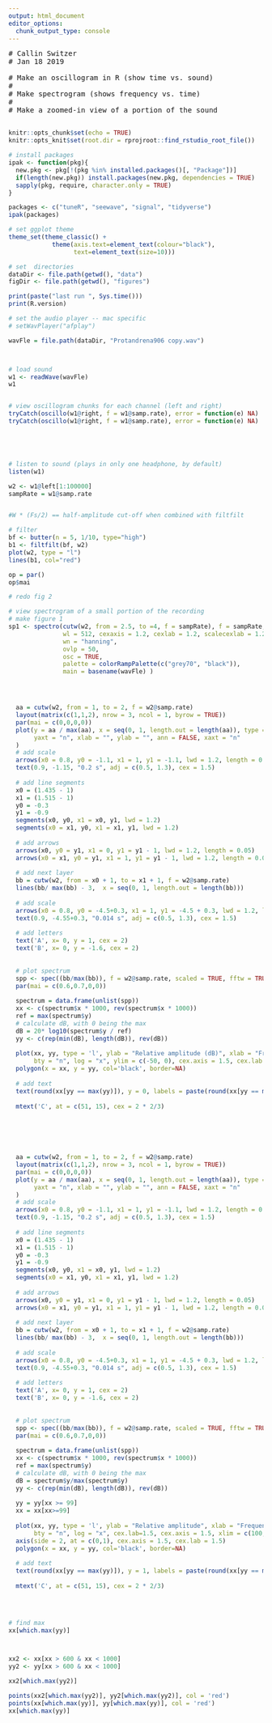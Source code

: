 ```yaml
---
output: html_document
editor_options: 
  chunk_output_type: console
---
```



<pre>
# Callin Switzer
# Jan 18 2019

# Make an oscillogram in R (show time vs. sound)
# 
# Make spectrogram (shows frequency vs. time)
# 
# Make a zoomed-in view of a portion of the sound

</pre>



```r
knitr::opts_chunk$set(echo = TRUE)
knitr::opts_knit$set(root.dir = rprojroot::find_rstudio_root_file())
```

```r
# install packages
ipak <- function(pkg){
  new.pkg <- pkg[!(pkg %in% installed.packages()[, "Package"])]
  if(length(new.pkg)) install.packages(new.pkg, dependencies = TRUE)
  sapply(pkg, require, character.only = TRUE)
}

packages <- c("tuneR", "seewave", "signal", "tidyverse")
ipak(packages)

# set ggplot theme
theme_set(theme_classic() + 
            theme(axis.text=element_text(colour="black"), 
                  text=element_text(size=10)))

# set  directories
dataDir <- file.path(getwd(), "data")
figDir <- file.path(getwd(), "figures")

print(paste("last run ", Sys.time()))
print(R.version)
```

```r
# set the audio player -- mac specific 
# setWavPlayer("afplay")

wavFle = file.path(dataDir, "Protandrena906 copy.wav")



# load sound
w1 <- readWave(wavFle)
w1


# view oscillogram chunks for each channel (left and right)
tryCatch(oscillo(w1@right, f = w1@samp.rate), error = function(e) NA)
tryCatch(oscillo(w1@right, f = w1@samp.rate), error = function(e) NA)





# listen to sound (plays in only one headphone, by default)
listen(w1)

w2 <- w1@left[1:100000]
sampRate = w1@samp.rate


#W * (Fs/2) == half-amplitude cut-off when combined with filtfilt

# filter
bf <- butter(n = 5, 1/10, type="high")
b1 <- filtfilt(bf, w2)
plot(w2, type = "l")
lines(b1, col="red")

op = par()
op$mai

# redo fig 2

# view spectrogram of a small portion of the recording
# make figure 1
sp1 <- spectro(cutw(w2, from = 2.5, to =4, f = sampRate), f = sampRate, dB = "D",
               wl = 512, cexaxis = 1.2, cexlab = 1.2, scalecexlab = 1.2, oma = c(1,1,1,1),
               wn = "hanning", 
               ovlp = 50,
               osc = TRUE,
               palette = colorRampPalette(c("grey70", "black")), 
               main = basename(wavFle) )




  aa = cutw(w2, from = 1, to = 2, f = w2@samp.rate)
  layout(matrix(c(1,1,2), nrow = 3, ncol = 1, byrow = TRUE))
  par(mai = c(0,0,0,0))
  plot(y = aa / max(aa), x = seq(0, 1, length.out = length(aa)), type = 'l', bty = "n", ylim = c(-4.5, 1), 
       yaxt = "n", xlab = "", ylab = "", ann = FALSE, xaxt = "n"
  )
  # add scale
  arrows(x0 = 0.8, y0 = -1.1, x1 = 1, y1 = -1.1, lwd = 1.2, length = 0.05, code = 3)
  text(0.9, -1.15, "0.2 s", adj = c(0.5, 1.3), cex = 1.5)
  
  # add line segments
  x0 = (1.435 - 1) 
  x1 = (1.515 - 1) 
  y0 = -0.3
  y1 = -0.9
  segments(x0, y0, x1 = x0, y1, lwd = 1.2)
  segments(x0 = x1, y0, x1 = x1, y1, lwd = 1.2)
  
  # add arrows
  arrows(x0, y0 = y1, x1 = 0, y1 = y1 - 1, lwd = 1.2, length = 0.05)
  arrows(x0 = x1, y0 = y1, x1 = 1, y1 = y1 - 1, lwd = 1.2, length = 0.05)
  
  # add next layer
  bb = cutw(w2, from = x0 + 1, to = x1 + 1, f = w2@samp.rate)
  lines(bb/ max(bb) - 3,  x = seq(0, 1, length.out = length(bb)))
  
  # add scale
  arrows(x0 = 0.8, y0 = -4.5+0.3, x1 = 1, y1 = -4.5 + 0.3, lwd = 1.2, length = 0.05, code = 3)
  text(0.9, -4.55+0.3, "0.014 s", adj = c(0.5, 1.3), cex = 1.5)
  
  # add letters
  text('A', x= 0, y = 1, cex = 2)
  text('B', x= 0, y = -1.6, cex = 2)
  
  
  # plot spectrum
  spp <- spec((bb/max(bb)), f = w2@samp.rate, scaled = TRUE, fftw = TRUE, PSD = FALSE, wl = 1024, main = "FFT spectrum of zoomed section", plot = FALSE, norm = FALSE)
  par(mai = c(0.6,0.7,0,0))
  
  spectrum = data.frame(unlist(spp))
  xx <- c(spectrum$x * 1000, rev(spectrum$x * 1000))
  ref = max(spectrum$y)
  # calculate dB, with 0 being the max
  dB = 20* log10(spectrum$y / ref)
  yy <- c(rep(min(dB), length(dB)), rev(dB))
  
  plot(xx, yy, type = 'l', ylab = "Relative amplitude (dB)", xlab = "Frequency (Hz)", 
       bty = "n", log = "x", ylim = c(-50, 0), cex.axis = 1.5, cex.lab = 1.5, xlim = c(100, 22050))
  polygon(x = xx, y = yy, col='black', border=NA)
  
  # add text
  text(round(xx[yy == max(yy)]), y = 0, labels = paste(round(xx[yy == max(yy)]), "Hz", sep  = " "), adj = c(-0.2, 0.5), cex = 1.5)
  
  mtext('C', at = c(51, 15), cex = 2 * 2/3)
  
 




  aa = cutw(w2, from = 1, to = 2, f = w2@samp.rate)
  layout(matrix(c(1,1,2), nrow = 3, ncol = 1, byrow = TRUE))
  par(mai = c(0,0,0,0))
  plot(y = aa / max(aa), x = seq(0, 1, length.out = length(aa)), type = 'l', bty = "n", ylim = c(-4.5, 1), 
       yaxt = "n", xlab = "", ylab = "", ann = FALSE, xaxt = "n"
  )
  # add scale
  arrows(x0 = 0.8, y0 = -1.1, x1 = 1, y1 = -1.1, lwd = 1.2, length = 0.05, code = 3)
  text(0.9, -1.15, "0.2 s", adj = c(0.5, 1.3), cex = 1.5)
  
  # add line segments
  x0 = (1.435 - 1) 
  x1 = (1.515 - 1) 
  y0 = -0.3
  y1 = -0.9
  segments(x0, y0, x1 = x0, y1, lwd = 1.2)
  segments(x0 = x1, y0, x1 = x1, y1, lwd = 1.2)
  
  # add arrows
  arrows(x0, y0 = y1, x1 = 0, y1 = y1 - 1, lwd = 1.2, length = 0.05)
  arrows(x0 = x1, y0 = y1, x1 = 1, y1 = y1 - 1, lwd = 1.2, length = 0.05)
  
  # add next layer
  bb = cutw(w2, from = x0 + 1, to = x1 + 1, f = w2@samp.rate)
  lines(bb/ max(bb) - 3,  x = seq(0, 1, length.out = length(bb)))
  
  # add scale
  arrows(x0 = 0.8, y0 = -4.5+0.3, x1 = 1, y1 = -4.5 + 0.3, lwd = 1.2, length = 0.05, code = 3)
  text(0.9, -4.55+0.3, "0.014 s", adj = c(0.5, 1.3), cex = 1.5)
  
  # add letters
  text('A', x= 0, y = 1, cex = 2)
  text('B', x= 0, y = -1.6, cex = 2)
  
  
  # plot spectrum
  spp <- spec((bb/max(bb)), f = w2@samp.rate, scaled = TRUE, fftw = TRUE, PSD = FALSE, wl = 1024, main = "FFT spectrum of zoomed section", plot = FALSE, norm = FALSE)
  par(mai = c(0.6,0.7,0,0))
  
  spectrum = data.frame(unlist(spp))
  xx <- c(spectrum$x * 1000, rev(spectrum$x * 1000))
  ref = max(spectrum$y)
  # calculate dB, with 0 being the max
  dB = spectrum$y/max(spectrum$y)
  yy <- c(rep(min(dB), length(dB)), rev(dB))
  
  yy = yy[xx >= 99]
  xx = xx[xx>=99]
  
  plot(xx, yy, type = 'l', ylab = "Relative amplitude", xlab = "Frequency (Hz)", 
       bty = "n", log = "x", cex.lab=1.5, cex.axis = 1.5, xlim = c(100, 22050), yaxt="n")
  axis(side = 2, at = c(0,1), cex.axis = 1.5, cex.lab = 1.5)
  polygon(x = xx, y = yy, col='black', border=NA)
  
  # add text
  text(round(xx[yy == max(yy)]), y = 1, labels = paste(round(xx[yy == max(yy)]), "Hz", sep  = " "), adj = c(-0.2, 0.5), cex = 1.5)
  
  mtext('C', at = c(51, 15), cex = 2 * 2/3)
  
  


# find max 
xx[which.max(yy)]



xx2 <- xx[xx > 600 & xx < 1000]
yy2 <- yy[xx > 600 & xx < 1000]

xx2[which.max(yy2)]

points(xx2[which.max(yy2)], yy2[which.max(yy2)], col = 'red')
points(xx[which.max(yy)], yy[which.max(yy)], col = 'red')
xx[which.max(yy)]

```